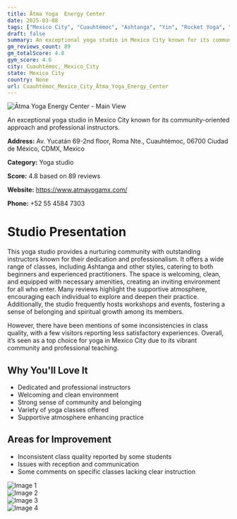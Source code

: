 ```yaml
---
title: Ātma Yoga  Energy Center
date: 2025-03-08
tags: ["Mexico City", "Cuauhtémoc", "Ashtanga", "Yin", "Rocket Yoga", "community", "professionalism", "Cuauhtémoc, Mexico City"]  
draft: false
summary: An exceptional yoga studio in Mexico City known for its community-oriented approach and professional instructors.
gm_reviews_count: 89
gm_totalScore: 4.8
gym_score: 4.6
city: Cuauhtémoc,_Mexico_City
state: Mexico City
country: None
url: Cuauhtémoc_Mexico_City_Ātma_Yoga_Energy_Center
---
```


<div className="aspect-[16/9] relative my-8">
  <img 
    src="https://lh5.googleusercontent.com/p/AF1QipMZltrlyoejqyxuQVbiHQbcLmuTzISaxpMnOtIL=w1920-h1080-k-no"
    alt="Ātma Yoga  Energy Center - Main View"
    className="object-cover absolute inset-0 w-full h-full rounded-lg"
  />
</div>

An exceptional yoga studio in Mexico City known for its community-oriented approach and professional instructors.

**Address:** Av. Yucatán 69-2nd floor, Roma Nte., Cuauhtémoc, 06700 Ciudad de México, CDMX, Mexico

**Category:** Yoga studio

**Score:** 4.8 based on 89 reviews

**Website:** https://www.atmayogamx.com/

**Phone:** +52 55 4584 7303

# Studio Presentation

This yoga studio provides a nurturing community with outstanding instructors known for their dedication and professionalism. It offers a wide range of classes, including Ashtanga and other styles, catering to both beginners and experienced practitioners. The space is welcoming, clean, and equipped with necessary amenities, creating an inviting environment for all who enter. Many reviews highlight the supportive atmosphere, encouraging each individual to explore and deepen their practice. Additionally, the studio frequently hosts workshops and events, fostering a sense of belonging and spiritual growth among its members.

However, there have been mentions of some inconsistencies in class quality, with a few visitors reporting less satisfactory experiences. Overall, it’s seen as a top choice for yoga in Mexico City due to its vibrant community and professional teaching.

## Why You'll Love It

- Dedicated and professional instructors
- Welcoming and clean environment
- Strong sense of community and belonging
- Variety of yoga classes offered
- Supportive atmosphere enhancing practice

## Areas for Improvement

- Inconsistent class quality reported by some students
- Issues with reception and communication
- Some comments on specific classes lacking clear instruction

<div className="grid grid-cols-1 xl:grid-cols-2 gap-4 my-8">
<div className="aspect-[4/3] relative"><img src="https://lh5.googleusercontent.com/p/AF1QipPdPRqLm5e7cg0QtaXUzegOeSwff_YcS37mIVTt=w1920-h1080-k-no" alt="Image 1" className="object-cover absolute inset-0 w-full h-full rounded-lg" /></div>
<div className="aspect-[4/3] relative"><img src="https://lh5.googleusercontent.com/p/AF1QipPtweBtyAXTNY1auLOqAGIysLF8-KfjUpDoXf8Y=w1920-h1080-k-no" alt="Image 2" className="object-cover absolute inset-0 w-full h-full rounded-lg" /></div>
<div className="aspect-[4/3] relative"><img src="https://lh5.googleusercontent.com/p/AF1QipOspyovrkvT3xCWmaXO7dyzgz5JXvUczM5aPuA0=w1920-h1080-k-no" alt="Image 3" className="object-cover absolute inset-0 w-full h-full rounded-lg" /></div>
<div className="aspect-[4/3] relative"><img src="https://lh5.googleusercontent.com/p/AF1QipOey8wq03MxfRVOWVG7nvU0OAP0J5hJlYPpQqKK=w1920-h1080-k-no" alt="Image 4" className="object-cover absolute inset-0 w-full h-full rounded-lg" /></div>
</div>